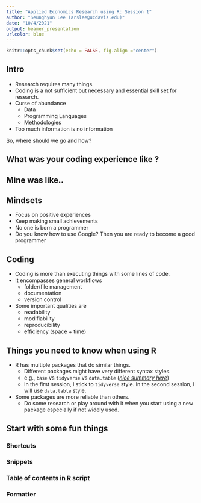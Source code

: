 ```yaml
---
title: "Applied Economics Research using R: Session 1"
author: "Seunghyun Lee (arslee@ucdavis.edu)"
date: "10/4/2021"
output: beamer_presentation
urlcolor: blue
---
```


```r
knitr::opts_chunk$set(echo = FALSE, fig.align ="center")
```

## Intro

- Research requires many things.
- Coding is a not sufficient but necessary and essential skill set for research.
- Curse of abundance
  * Data
  * Programming Languages
  * Methodologies
- Too much information is no information

\begin{center}
    \includegraphics[width=.5\linewidth]{Img/info overload.jpg}
\end{center}
So, where should we go and how?

## What was your coding experience like ?

\begin{center}
    \includegraphics[width=.5\linewidth]{Img/coding.jpeg}
\end{center}

## Mine was like..

\begin{columns}
  \begin{column}{.45\linewidth}
    \includegraphics[width=\linewidth]{Img/works why.jpg}
  \end{column}
  \begin{column}{.45\linewidth}
    \includegraphics[width=\linewidth]{Img/coder.jpg}
  \end{column}
\end{columns}

## Mindsets
- Focus on positive experiences
- Keep making small achievements
- No one is born a programmer
- Do you know how to use Google? Then you are ready to become a good programmer

## Coding
- Coding is more than executing things with some lines of code.
- It encompasses general workflows
  * folder/file management
  * documentation
  * version control
  
- Some important qualities are
  * readability
  * modifiability
  * reproducibility
  * efficiency (space + time)


## Things you need to know when using R
- R has multiple packages that do similar things.
  * Different packages might have very different syntax styles.
  * e.g., `base` vs `tidyverse` vs `data.table` ([*nice summary here*](https://mgimond.github.io/rug_2019_12/Index.html#subsetting-by-variable-values))
  * In the first session, I stick to `tidyverse` style. In the second session, I will use `data.table` style.

- Some packages are more reliable than others.
  * Do some research or play around with it when you start using a new package especially if not widely used.
  
  
## Start with some fun things 


### Shortcuts

### Snippets

### Table of contents in R script

### Formatter  